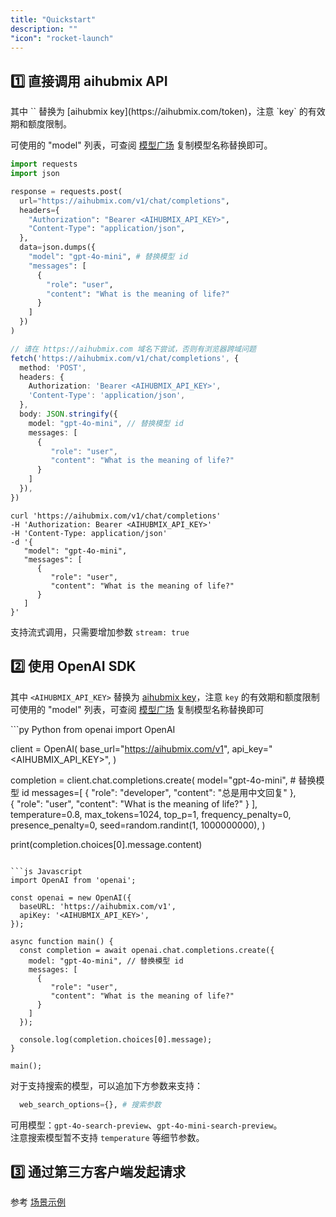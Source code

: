 ```yaml
---
title: "Quickstart"
description: ""
"icon": "rocket-launch"
---
```


## 1️⃣ 直接调用 aihubmix API

<Tip>
其中 `<AIHUBMIX_API_KEY>` 替换为 [aihubmix key](https://aihubmix.com/token)，注意 `key` 的有效期和额度限制。
</Tip>

可使用的 "model" 列表，可查阅 [模型广场](https://aihubmix.com/models) 复制模型名称替换即可。

<CodeGroup>

```py Python
import requests
import json

response = requests.post(
  url="https://aihubmix.com/v1/chat/completions",
  headers={
    "Authorization": "Bearer <AIHUBMIX_API_KEY>",
    "Content-Type": "application/json",
  },
  data=json.dumps({
    "model": "gpt-4o-mini", # 替换模型 id
    "messages": [
      {
        "role": "user",
        "content": "What is the meaning of life?"
      }
    ]
  })
)

```

```typescript Javascript
// 请在 https://aihubmix.com 域名下尝试，否则有浏览器跨域问题
fetch('https://aihubmix.com/v1/chat/completions', {
  method: 'POST',
  headers: {
    Authorization: 'Bearer <AIHUBMIX_API_KEY>',
    'Content-Type': 'application/json',
  },
  body: JSON.stringify({
    model: "gpt-4o-mini", // 替换模型 id
    messages: [
      {
         "role": "user",
         "content": "What is the meaning of life?"
      }
    ]
  }),
})
```

```Shell Curl
curl 'https://aihubmix.com/v1/chat/completions'
-H 'Authorization: Bearer <AIHUBMIX_API_KEY>'
-H 'Content-Type: application/json'
-d '{
   "model": "gpt-4o-mini",
   "messages": [
      {
         "role": "user",
         "content": "What is the meaning of life?"
      }
   ]
}'
```

</CodeGroup>

支持流式调用，只需要增加参数 `stream: true`

 
## 2️⃣ 使用 OpenAI SDK

其中 `<AIHUBMIX_API_KEY>` 替换为 [aihubmix key](https://aihubmix.com/token)，注意 `key` 的有效期和额度限制\
可使用的 "model" 列表，可查阅 [模型广场](https://aihubmix.com/models) 复制模型名称替换即可

<CodeGroup>
```py Python
from openai import OpenAI

client = OpenAI(
  base_url="https://aihubmix.com/v1",
  api_key="<AIHUBMIX_API_KEY>",
)

completion = client.chat.completions.create(
  model="gpt-4o-mini", # 替换模型 id
  messages=[
    {
      "role": "developer",
      "content": "总是用中文回复"
    },    
    {
      "role": "user",
      "content": "What is the meaning of life?"
    }
  ],
  temperature=0.8,
  max_tokens=1024,
  top_p=1,
  frequency_penalty=0,
  presence_penalty=0,
  seed=random.randint(1, 1000000000),
)

print(completion.choices[0].message.content)
```

```js Javascript
import OpenAI from 'openai';

const openai = new OpenAI({
  baseURL: 'https://aihubmix.com/v1',
  apiKey: '<AIHUBMIX_API_KEY>',
});

async function main() {
  const completion = await openai.chat.completions.create({
    model: "gpt-4o-mini", // 替换模型 id
    messages: [
      {
         "role": "user",
         "content": "What is the meaning of life?"
      }
    ]
  });

  console.log(completion.choices[0].message);
}

main();

```
</CodeGroup>

对于支持搜索的模型，可以追加下方参数来支持：
```Python
  web_search_options={}, # 搜索参数
```
可用模型：`gpt-4o-search-preview`、`gpt-4o-mini-search-preview`。  
<Info>
注意搜索模型暂不支持 ```temperature``` 等细节参数。
</Info>

## 3️⃣ 通过第三方客户端发起请求

参考 [场景示例](https://doc.aihubmix.com/)